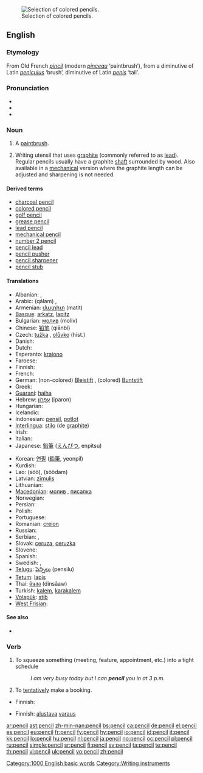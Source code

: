 [[Image:Colouring pencils.jpg|thumb|right|Selection of colored pencils.]]
==English==

===Etymology===
From Old French ''[[pincil]]'' (modern ''[[pinceau]]'' ‘paintbrush’), from a diminutive of Latin ''[[peniculus]]'' ‘brush’, diminutive of Latin ''[[penis]]'' ‘tail’.

===Pronunciation===
* {{IPA|/pɛnsəl/}}
* {{audio|en-us-pencil.ogg|Audio (US)}}
* {{rhymes|ɛnsəl}}

===Noun===
{{en-noun}}

# {{obsolete}} A [[paintbrush]].
# Writing utensil that uses [[graphite]] (commonly referred to as [[lead]]). Regular pencils usually have a graphite [[shaft]] surrounded by wood. Also available in a [[mechanical]] version where the graphite length can be adjusted and sharpening is not needed.

====Derived terms====
* [[charcoal pencil]]
* [[colored pencil]]
* [[golf pencil]]
* [[grease pencil]]
* [[lead pencil]]
* [[mechanical pencil]]
* [[number 2 pencil]]
* [[pencil lead]]
* [[pencil pusher]]
* [[pencil sharpener]]
* [[pencil stub]]

====Translations====
{{trans-top|graphite writing-instrument}}
* Albanian: {{t-|sq|laps|xs=Albanian}}, {{t-|sq|kalem|xs=Albanian}}
* Arabic: {{Arab|[[قلم]]}} (qálam) {{m}}, {{Arab|[[قلم رصاص]]}} {{IPAchar|(qálam raʂāʂ)}} {{m}}
* Armenian: [[մատիտ]] (matit)
* [[Basque]]: [[arkatz]], [[lapitz]]
* Bulgarian: [[молив]] (moliv) {{m}}
* Chinese: [[铅笔]] (qiānbǐ)
* Czech: [[tužka]] {{f}}, [[olůvko]] (hist.) {{n}}
* Danish: {{t-|da|blyant|c}}
* Dutch: {{t+|nl|potlood|n}}
* Esperanto: [[krajono]]
* Faroese: {{t-|fo|blýantur|m|xs=Faroese}}
* Finnish: {{t+|fi|lyijykynä}}
* French: {{t+|fr|crayon|m}}
* German: (non-colored) [[Bleistift]] {{m}}, (colored) [[Buntstift]] {{m}}
* Greek: {{t+|el|μολύβι|n|tr=molívi|sc=Grek}}
* [[Guaraní]]: [[haiha]]
* Hebrew: [[עפרון|עִפָּרוֹן]] (iparon) {{m}}
* Hungarian: {{t+|hu|ceruza}}
* Icelandic: {{t+|is|blýantur|m}}
* Indonesian: [[pensil]], [[potlot]]
* [[Interlingua]]: [[stilo]] (de [[graphite]])
* Irish: {{t-|ga|peann luaidhe|xs=Irish}}
* Italian: {{t+|it|matita|f}}
* Japanese: [[鉛筆]] ([[えんぴつ]], enpitsu)
{{trans-mid}}
* Korean: [[연필]] ([[鉛筆]], yeonpil)
* Kurdish: {{KUchar|[[پێنووس]]}}
* Lao: {{Laoo|[[ສໍ]]}} (söö), {{Laoo|[[ສໍດໍາ]]}} (söödam)
* Latvian: [[zīmulis]] {{m}}
* Lithuanian: {{t-|lt|pieštukas|m|xs=Lithuanian}}
* [[Macedonian]]: [[молив]] {{m}}, [[писалка]] {{f}}
* Norwegian: {{t+|no|blyant}}
* Persian: {{t-|fa|مداد|tr=medâd|sc=fa-Arab|xs=Persian}}
* Polish: {{t+|pl|ołówek|m}}
* Portuguese: {{t+|pt|lápis|m}}
* Romanian: [[creion]] {{n}}
* Russian: {{t+|ru|карандаш|m|tr=karandáš|sc=Cyrl}}
* Serbian: {{t-|sr|olovka|f}}, {{t-|sr|pisaljka|f}}
* Slovak: [[ceruza]], [[ceruzka]] {{f}}
* Slovene: {{t+|sl|svinčnik|m}}
* Spanish: {{t+|es|lápiz|m}}
* Swedish: {{t+|sv|blyertspenna|c}}, {{t+|sv|penna|c}}
* [[Telugu]]: [[పెన్సిలు]] (pensilu)
* [[Tetum]]: [[lapis]]
* Thai: [[ดินสอ]] (dinsǎaw)
* Turkish: [[kalem]], [[karakalem]]
* [[Volapük]]: [[stib]]
* [[West Frisian]]: {{t+|fy|potlead|n|xs=West Frisian}}
{{trans-bottom}}

====See also====
* {{pedialite}}

===Verb===
{{en-verb}}

# To squeeze something (meeting, feature, appointment, etc.) into a tight schedule
#: ''I am very busy today but I can '''pencil''' you in at 3 p.m.''
# To [[tentatively]] make a booking.

{{trans-top|to squeeze into a tight schedule}}
* Finnish: {{t-|fi|tunkea}}
{{trans-mid}}
{{trans-bottom}}

{{trans-top|to make a tentative booking}}
* Finnish: {{t+|fi|tehdä}} [[alustava]] [[varaus]]
{{trans-mid}}
{{trans-bottom}}

[[Category:1000 English basic words]]
[[Category:Writing instruments]]

[[ar:pencil]]
[[ast:pencil]]
[[zh-min-nan:pencil]]
[[bs:pencil]]
[[ca:pencil]]
[[de:pencil]]
[[el:pencil]]
[[es:pencil]]
[[eu:pencil]]
[[fr:pencil]]
[[fy:pencil]]
[[hy:pencil]]
[[io:pencil]]
[[id:pencil]]
[[it:pencil]]
[[kk:pencil]]
[[lo:pencil]]
[[hu:pencil]]
[[nl:pencil]]
[[ja:pencil]]
[[no:pencil]]
[[oc:pencil]]
[[pl:pencil]]
[[ru:pencil]]
[[simple:pencil]]
[[sr:pencil]]
[[fi:pencil]]
[[sv:pencil]]
[[ta:pencil]]
[[te:pencil]]
[[th:pencil]]
[[vi:pencil]]
[[uk:pencil]]
[[vo:pencil]]
[[zh:pencil]]